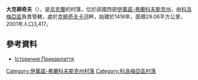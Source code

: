 {{coord|48|27|40|N|24|56|34|E|scale:30000|display=title}}

'''大克柳奇夫'''（{{lang-uk|Великий Ключів}}），是[[烏克蘭|烏克蘭]]的村落，位於該國西部[[伊萬諾-弗蘭科夫斯克州|伊萬諾-弗蘭科夫斯克州]]，由[[科洛梅亞區|科洛梅亞區]]負責管轄，處於[[克柳奇夫卡河|克柳奇夫卡河]]畔，始建於1416年，面積29.06平方公里，2001年人口3,417。

==參考資料==
* [http://history.iv-fr.net/article.php?id=281 Історичне Прикарпаття] {{Wayback|url=http://history.iv-fr.net/article.php?id=281 |date=20160409105632 }}

{{DEFAULTSORT:Великий Ключів}}
[[Category:伊萬諾-弗蘭科夫斯克州村落|Category:伊萬諾-弗蘭科夫斯克州村落]]
[[Category:科洛梅亞區村落|Category:科洛梅亞區村落]]


{{IvanoFrankivsk-geo-stub}}